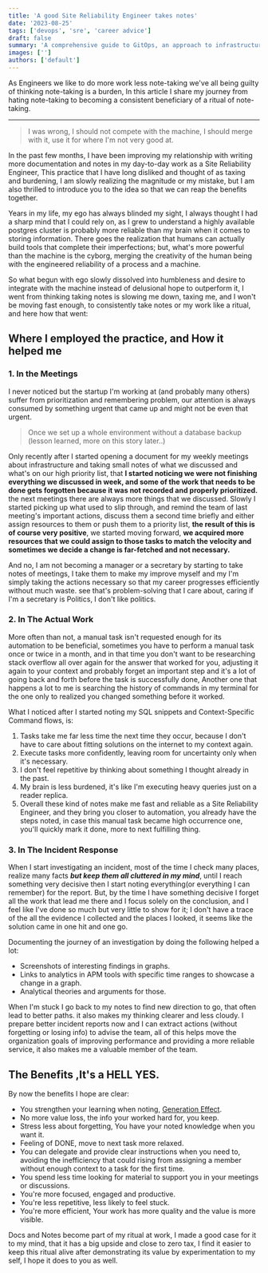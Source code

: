 ```yaml
---
title: 'A good Site Reliability Engineer takes notes'
date: '2023-08-25'
tags: ['devops', 'sre', 'career advice']
draft: false
summary: 'A comprehensive guide to GitOps, an approach to infrastructure management that involves defining infrastructure as code and version controlling it in Git. The article explores the benefits of GitOps and its different approaches, including push-based and pull-based deployment.'
images: ['']
authors: ['default']
---
```


As Engineers we like to do more work less note-taking we've all being guilty of thinking note-taking is a burden, In this article I share my journey from hating note-taking to becoming a consistent beneficiary of a ritual of note-taking.

---

> I was wrong, I should not compete with the machine, I should merge with it, use it for where I'm not very good at.

In the past few months, I have been improving my relationship with writing more documentation and notes in my day-to-day work as a Site Reliability Engineer, This practice that I have long disliked and thought of as taxing and burdening, I am slowly realizing the magnitude or my mistake, but I am also thrilled to introduce you to the idea so that we can reap the benefits together.

Years in my life, my ego has always blinded my sight, I always thought I had a sharp mind that I could rely on, as I grew to understand a highly available postgres cluster is probably more reliable than my brain when it comes to storing information. There goes the realization that humans can actually build tools that complete their imperfections; but, what's more powerful than the machine is the cyborg, merging the creativity of the human being with the engineered reliability of a process and a machine.

So what begun with ego slowly dissolved into humbleness and desire to integrate with the machine instead of delusional hope to outperform it, I went from thinking taking notes is slowing me down, taxing me, and I won't be moving fast enough, to consistently take notes or my work like a ritual, and here how that went:

## Where I employed the practice, and How it helped me

### 1. In the Meetings

I never noticed but the startup I'm working at (and probably many others) suffer from prioritization and remembering problem, our attention is always consumed by something urgent that came up and might not be even that urgent.

> Once we set up a whole environment without a database backup (lesson learned, more on this story later..)

Only recently after I started opening a document for my weekly meetings about infrastructure and taking small notes of what we discussed and what's on our high priority list, that **I started noticing we were not finishing everything we discussed in week, and some of the work that needs to be done gets forgotten because it was not recorded and properly prioritized.** the next meetings there are always more things that we discussed.
Slowly I started picking up what used to slip through, and remind the team of last meeting's important actions, discuss them a second time briefly and either assign resources to them or push them to a priority list, **the result of this is of course very positive**, we started moving forward, **we acquired more resources that we could assign to those tasks to match the velocity and sometimes we decide a change is far-fetched and not necessary.**

And no, I am not becoming a manager or a secretary by starting to take notes of meetings, I take them to make my improve myself and my I'm simply taking the actions necessary so that my career progresses efficiently without much waste. see that's problem-solving that I care about, caring if I'm a secretary is Politics, I don't like politics.

### 2. In The Actual Work

More often than not, a manual task isn't requested enough for its automation to be beneficial, sometimes you have to perform a manual task once or twice in a month, and in that time you don't want to be researching stack overflow all over again for the answer that worked for you, adjusting it again to your context and probably forget an important step and it's a lot of going back and forth before the task is successfully done, Another one that happens a lot to me is searching the history of commands in my terminal for the one only to realized you changed something before it worked.

What I noticed after I started noting my SQL snippets and Context-Specific Command flows, is:

1. Tasks take me far less time the next time they occur, because I don't have to care about fitting solutions on the internet to my context again.
2. Execute tasks more confidently, leaving room for uncertainty only when it's necessary.
3. I don't feel repetitive by thinking about something I thought already in the past.
4. My brain is less burdened, it's like I'm executing heavy queries just on a reader replica.
5. Overall these kind of notes make me fast and reliable as a Site Reliability Engineer, and they bring you closer to automation, you already have the steps noted, in case this manual task became high occurrence one, you'll quickly mark it done, more to next fulfilling thing.

### 3. In The Incident Response

When I start investigating an incident, most of the time I check many places, realize many facts **_but keep them all cluttered in my mind_**, until I reach something very decisive then I start noting everything(or everything I can remember) for the report. But, by the time I have something decisive I forget all the work that lead me there and I focus solely on the conclusion, and I feel like I've done so much but very little to show for it; I don't have a trace of the all the evidence I collected and the places I looked, it seems like the solution came in one hit and one go.

Documenting the journey of an investigation by doing the following helped a lot:

- Screenshots of interesting findings in graphs.
- Links to analytics in APM tools with specific time ranges to showcase a change in a graph.
- Analytical theories and arguments for those.

When I'm stuck I go back to my notes to find new direction to go, that often lead to better paths. it also makes my thinking clearer and less cloudy. I prepare better incident reports now and I can extract actions (without forgetting or losing info) to advise the team, all of this helps move the organization goals of improving performance and providing a more reliable service, it also makes me a valuable member of the team.

## The Benefits ,It's a HELL YES.

By now the benefits I hope are clear:

- You strengthen your learning when noting, [Generation Effect](https://en.wikipedia.org/wiki/Generation_effect).
- No more value loss, the info your worked hard for, you keep.
- Stress less about forgetting, You have your noted knowledge when you want it.
- Feeling of DONE, move to next task more relaxed.
- You can delegate and provide clear instructions when you need to, avoiding the inefficiency that could rising from assigning a member without enough context to a task for the first time.
- You spend less time looking for material to support you in your meetings or discussions.
- You're more focused, engaged and productive.
- You're less repetitive, less likely to feel stuck.
- You're more efficient, Your work has more quality and the value is more visible.

Docs and Notes become part of my ritual at work, I made a good case for it to my mind, that it has a big upside and close to zero tax, I find it easier to keep this ritual alive after demonstrating its value by experimentation to my self, I hope it does to you as well.
